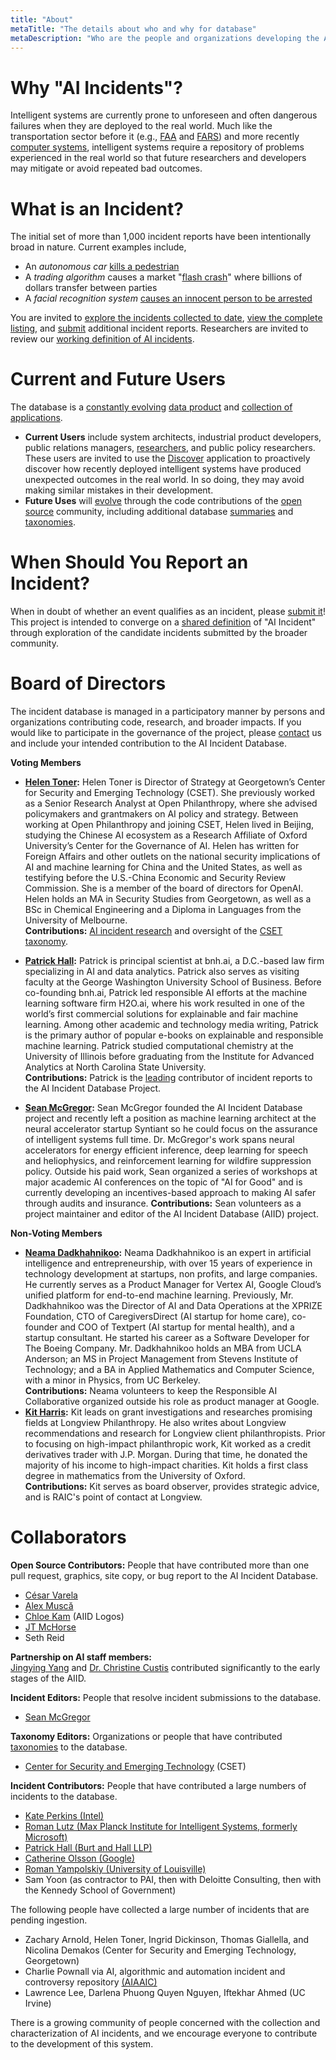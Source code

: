 ```yaml
---
title: "About"
metaTitle: "The details about who and why for database"
metaDescription: "Who are the people and organizations developing the AIID and why are we developing it?"
---
```



# Why "AI Incidents"?

Intelligent systems are currently prone to unforeseen and often dangerous failures when they are deployed to the real world. Much like the transportation sector before it (e.g., [FAA](https://www.faa.gov/data_research/accident_incident/) and [FARS](https://www.nhtsa.gov/research-data/fatality-analysis-reporting-system-fars)) and more recently [computer systems](https://cve.mitre.org/cve/), intelligent systems require a repository of problems experienced in the real world so that future researchers and developers may mitigate or avoid repeated bad outcomes.

# What is an Incident?

The initial set of more than 1,000 incident reports have been intentionally broad in nature. Current examples include,

* An *autonomous car* [kills a pedestrian](/cite/4)
* A *trading algorithm* causes a market "[flash crash](/cite/28)" where billions of dollars transfer between parties
* A *facial recognition system* [causes an innocent person to be arrested](/cite/74)

You are invited to [explore the incidents collected to date](/apps/discover), [view the complete listing](/summaries/incidents), and [submit](/apps/submit) additional incident reports. Researchers are invited to review our [working definition of AI incidents](/research/1-criteria).

# Current and Future Users

The database is a [constantly evolving](/research/2-roadmap) [data product](/develop) and [collection of applications](/apps).

* **Current Users** include system architects, industrial product developers, public relations managers, [researchers](/research), and public policy researchers. These users are invited to use the [Discover](/apps/discover) application to proactively discover how recently deployed intelligent systems have produced unexpected outcomes in the real world. In so doing, they may avoid making similar mistakes in their development.
* **Future Uses** will [evolve](/research/2-roadmap) through the code contributions of the [open source](https://github.com/PartnershipOnAI/aiid) community, including additional database [summaries](/summaries) and [taxonomies](/research/2-roadmap).

# When Should You Report an Incident?

When in doubt of whether an event qualifies as an incident, please [submit it](/apps/submit)! This project is intended to converge on a [shared definition](/research/1-criteria) of "AI Incident" through exploration of the candidate incidents submitted by the broader community.

# Board of Directors

The incident database is managed in a participatory manner by persons and organizations contributing code, research, and broader impacts. If you would like to participate in the governance of the project, please [contact](/contact) us and include your intended contribution to the AI Incident Database.

**Voting Members**

* **[Helen Toner](https://cset.georgetown.edu/staff/helen-toner/):** Helen Toner is Director of Strategy at Georgetown’s Center for Security and Emerging Technology (CSET). She previously worked as a Senior Research Analyst at Open Philanthropy, where she advised policymakers and grantmakers on AI policy and strategy. Between working at Open Philanthropy and joining CSET, Helen lived in Beijing, studying the Chinese AI ecosystem as a Research Affiliate of Oxford University’s Center for the Governance of AI. Helen has written for Foreign Affairs and other outlets on the national security implications of AI and machine learning for China and the United States, as well as testifying before the U.S.-China Economic and Security Review Commission. She is a member of the board of directors for OpenAI. Helen holds an MA in Security Studies from Georgetown, as well as a BSc in Chemical Engineering and a Diploma in Languages from the University of Melbourne.  
**Contributions:** [AI incident research](https://cset.georgetown.edu/publication/ai-accidents-an-emerging-threat/) and oversight of the [CSET taxonomy](https://incidentdatabase.ai/taxonomy/cset).

* **[Patrick Hall](https://business.gwu.edu/johnston-patrick-hall):** Patrick is principal scientist at bnh.ai, a D.C.-based law firm specializing in AI and data analytics. Patrick also serves as visiting faculty at the George Washington University School of Business. Before co-founding bnh.ai, Patrick led responsible AI efforts at the machine learning software firm H2O.ai, where his work resulted in one of the world’s first commercial solutions for explainable and fair machine learning. Among other academic and technology media writing, Patrick is the primary author of popular e-books on explainable and responsible machine learning. Patrick studied computational chemistry at the University of Illinois before graduating from the Institute for Advanced Analytics at North Carolina State University.  
**Contributions:** Patrick is the [leading](https://incidentdatabase.ai/summaries/leaderboard) contributor of incident reports to the AI Incident Database Project.

* **[Sean McGregor](https://seanbmcgregor.com/):** Sean McGregor founded the AI Incident Database project and recently left a position as machine learning architect at the neural accelerator startup Syntiant so he could focus on the assurance of intelligent systems full time. Dr. McGregor's work spans neural accelerators for energy efficient inference, deep learning for speech and heliophysics, and reinforcement learning for wildfire suppression policy. Outside his paid work, Sean organized a series of workshops at major academic AI conferences on the topic of "AI for Good" and is currently developing an incentives-based approach to making AI safer through audits and insurance. **Contributions:** Sean volunteers as a project maintainer and editor of the AI Incident Database (AIID) project.

**Non-Voting Members**

* **[Neama Dadkhahnikoo](https://www.linkedin.com/in/neama/):** Neama Dadkhahnikoo is an expert in artificial intelligence and entrepreneurship, with over 15 years of experience in technology development at startups, non profits, and large companies. He currently serves as a Product Manager for Vertex AI, Google Cloud’s unified platform for end-to-end machine learning. Previously, Mr. Dadkhahnikoo was the Director of AI and Data Operations at the XPRIZE Foundation, CTO of CaregiversDirect (AI startup for home care), co-founder and COO of Textpert (AI startup for mental health), and a startup consultant. He started his career as a Software Developer for The Boeing Company. Mr. Dadkhahnikoo holds an MBA from UCLA Anderson; an MS in Project Management from Stevens Institute of Technology; and a BA in Applied Mathematics and Computer Science, with a minor in Physics, from UC Berkeley.  
**Contributions:** Neama volunteers to keep the Responsible AI Collaborative organized outside his role as product manager at Google.
* **[Kit Harris](https://www.linkedin.com/in/kitharris/):** Kit leads on grant investigations and researches promising fields at Longview Philanthropy. He also writes about Longview recommendations and research for Longview client philanthropists. Prior to focusing on high-impact philanthropic work, Kit worked as a credit derivatives trader with J.P. Morgan. During that time, he donated the majority of his income to high-impact charities. Kit holds a first class degree in mathematics from the University of Oxford.  
**Contributions:** Kit serves as board observer, provides strategic advice, and is RAIC's point of contact at Longview.


# Collaborators

**Open Source Contributors:** People that have contributed more than one pull request, graphics, site copy, or bug report to the AI Incident Database.

* [César Varela](https://github.com/cesarvarela)
* [Alex Muscă](https://github.com/alexmcode)
* [Chloe Kam](http://kamchy.com) (AIID Logos)
* [JT McHorse](https://github.com/jt-mchorse)
* Seth Reid

**Partnership on AI staff members:**  
[Jingying Yang](https://www.linkedin.com/in/jingyingyang/) and [Dr. Christine Custis](https://www.su.edu/symposium/business-symposium-speakers/christine-custis/) contributed significantly to the early stages of the AIID.

**Incident Editors:** People that resolve incident submissions to the database.

* [Sean McGregor](https://seanbmcgregor.com/)

**Taxonomy Editors:** Organizations or people that have contributed [taxonomies](https://incidentdatabase.ai/taxonomies) to the database.

* [Center for Security and Emerging Technology](https://cset.georgetown.edu/) (CSET)

**Incident Contributors:** People that have contributed a large numbers of incidents to the database.

* [Kate Perkins (Intel)](/apps/discover?display=details&lang=en&page=1&submitters=Kate%20Perkins)
* [Roman Lutz (Max Planck Institute for Intelligent Systems, formerly Microsoft)](/apps/discover?display=details&lang=en&page=1&submitters=Roman%20Lutz)
* [Patrick Hall (Burt and Hall LLP)](/apps/discover?display=details&lang=en&page=1&submitters=Patrick%20Hall%20%28BNH.ai%29)
* [Catherine Olsson (Google)](/apps/discover?display=details&lang=en&page=1&submitters=Catherine%20Olsson)
* [Roman Yampolskiy (University of Louisville)](/apps/discover?display=details&lang=en&page=1&submitters=Roman%20Yampolskiy)
* Sam Yoon (as contractor to PAI, then with Deloitte Consulting, then with the Kennedy School of Government)

The following people have collected a large number of incidents that are pending ingestion.

* Zachary Arnold, Helen Toner, Ingrid Dickinson, Thomas Giallella, and Nicolina Demakos (Center for Security and Emerging Technology, Georgetown)
* Charlie Pownall via AI, algorithmic and automation incident and controversy repository [(AIAAIC)](https://www.aiaaic.org/)
* Lawrence Lee, Darlena Phuong Quyen Nguyen, Iftekhar Ahmed (UC Irvine)

There is a growing community of people concerned with the collection and characterization of AI incidents, and we encourage everyone to contribute to the development of this system.

<Leaderboards />
<br />

<Sponsors />
